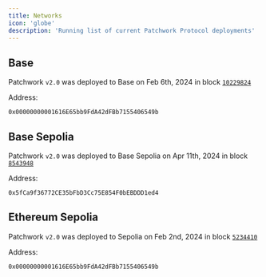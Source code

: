 ```yaml
---
title: Networks
icon: 'globe'
description: 'Running list of current Patchwork Protocol deployments'
---
```


## Base

Patchwork `v2.0` was deployed to Base on Feb 6th, 2024 in block [`10229824`](https://basescan.org/tx/0x828b019b4c3b6c5a1fbfbef8c3e537526f5e7ed8171788b7d6a0329a1a19d87c)

Address:
```
0x00000000001616E65bb9FdA42dFBb7155406549b
```

## Base Sepolia

Patchwork `v2.0` was deployed to Base Sepolia on Apr 11th, 2024 in block [`8543948`](https://sepolia.basescan.org/tx/0x720c61f004224dbcad2bacfefdc7ae70e2c0ddc49d12ddbfded0746792c0e890)

Address:
```
0x5fCa9f36772CE35bFbD3Cc75E854F0bEBDDD1ed4
```

## Ethereum Sepolia

Patchwork `v2.0` was deployed to Sepolia on Feb 2nd, 2024 in block [`5234410`](https://sepolia.etherscan.io/tx/0x16225532272ca63d3e99d7f05df3f250f3b29b1e2fd2a32d439143fd9d48a767)

Address:
```
0x00000000001616E65bb9FdA42dFBb7155406549b
```



